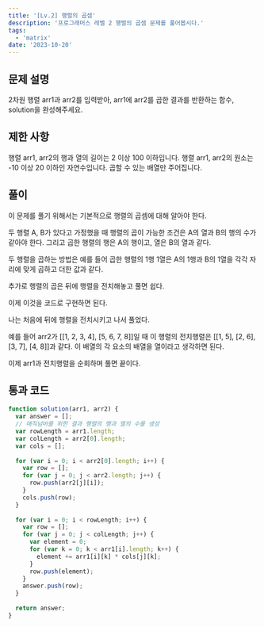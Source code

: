 ```yaml
---
title: '[Lv.2] 행렬의 곱셈'
description: '프로그래머스 레벨 2 행렬의 곱셈 문제를 풀어봅시다.'
tags:
  - 'matrix'
date: '2023-10-20'
---
```


## 문제 설명
2차원 행렬 arr1과 arr2를 입력받아, arr1에 arr2를 곱한 결과를 반환하는 함수, solution을 완성해주세요.


## 제한 사항
행렬 arr1, arr2의 행과 열의 길이는 2 이상 100 이하입니다.
행렬 arr1, arr2의 원소는 -10 이상 20 이하인 자연수입니다.
곱할 수 있는 배열만 주어집니다.


## 풀이
이 문제를 풀기 위해서는 기본적으로 행렬의 곱셈에 대해 알아야 한다.

두 행렬 A, B가 있다고 가정했을 때 행렬의 곱이 가능한 조건은 A의 열과 B의 행의 수가 같아야 한다.
그리고 곱한 행렬의 행은 A의 행이고, 열은 B의 열과 같다.

두 행렬을 곱하는 방법은 예를 들어 곱한 행렬의 1행 1열은 A의 1행과 B의 1열을 각각 자리에 맞게 곱하고 더한 값과 같다.

추가로 행렬의 곱은 뒤에 행렬을 전치해놓고 풀면 쉽다.

이제 이것을 코드로 구현하면 된다.

나는 처음에 뒤에 행렬을 전치시키고 나서 풀었다.

예를 들어 arr2가 [[1, 2, 3, 4], [5, 6, 7, 8]]일 때 이 행렬의 전치행렬은
[[1, 5], [2, 6], [3, 7], [4, 8]]과 같다. 이 배열의 각 요소의 배열을 열이라고 생각하면 된다.

이제 arr1과 전치행렬을 순회하며 풀면 끝이다.


## 통과 코드
```js
function solution(arr1, arr2) {
  var answer = [];
  // 매직넘버를 위한 결과 행렬의 행과 열의 수를 생성
  var rowLength = arr1.length;
  var colLength = arr2[0].length;
  var cols = [];
  
  for (var i = 0; i < arr2[0].length; i++) {
    var row = [];
    for (var j = 0; j < arr2.length; j++) {
      row.push(arr2[j][i]);
    }
    cols.push(row);
  }
  
  for (var i = 0; i < rowLength; i++) {
    var row = [];
    for (var j = 0; j < colLength; j++) {
      var element = 0;
      for (var k = 0; k < arr1[i].length; k++) {
        element += arr1[i][k] * cols[j][k];
      }
      row.push(element);
    }
    answer.push(row);
  }
  
  return answer;
}
```